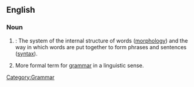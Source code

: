==English==
[[Category:Grammar]]
===Noun===

#{{linguistics}}: The system of the internal structure of words ([[morphology]]) and the way in which words are put together to form phrases and sentences ([[syntax]]). 
# More formal term for [[grammar]] in a linguistic sense.